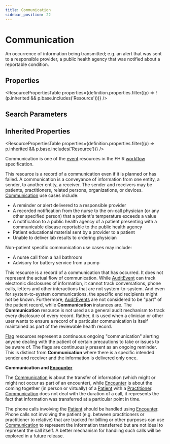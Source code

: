 ```yaml
---
title: Communication
sidebar_position: 22
---
```



# Communication

An occurrence of information being transmitted; e.g. an alert that was sent to a responsible provider, a public health agency that was notified about a reportable condition.

<Tabs queryString="section">
<TabItem value="schema" label="Schema" default>

## Properties

<ResourcePropertiesTable
  properties={definition.properties.filter((p) => !(p.inherited && p.base.includes('Resource')))}
/>

## Search Parameters

<SearchParamsTable searchParams={definition.searchParameters} />

## Inherited Properties

<ResourcePropertiesTable properties={definition.properties.filter((p) => p.inherited && p.base.includes('Resource'))} />

</TabItem>
  <TabItem value="usage" label="Usage">
    <div> <a name="scope"></a>         <p>Communication is one of the <a href="https://www.hl7.org/fhir/workflow.html#event">event</a> resources in the FHIR <a href="https://www.hl7.org/fhir/workflow.html">workflow</a> specification.</p>     <p> This resource is a record of a communication even if it is planned or has failed. A communication is a conveyance of information from one entity, a sender, to another entity, a receiver.  The sender and receivers may be patients, practitioners, related persons, organizations, or devices. <a href="/docs/api/fhir/resources/communication">Communication</a> use cases include: </p> <ul> <li>A reminder or alert delivered to a responsible provider</li> <li>A recorded notification from the nurse to the on-call physician (or any other specified person) that a patient's temperature exceeds a value</li> <li>A notification to a public health agency of a patient presenting with a communicable disease reportable to the public health agency</li> <li>Patient educational material sent by a provider to a patient</li> <li>Unable to deliver lab results to ordering physician</li> </ul> <p> Non-patient specific communication use cases may include: </p> <ul> <li>A nurse call from a hall bathroom</li> <li>Advisory for battery service from a pump</li> </ul> </div>
    </TabItem>
  <TabItem value="relationships" label="Relationships">
    <div> <a name="bnr"></a>  <p> This resource is a record of a communication that has occurred. It does not represent the actual flow of communication. While <a href="/docs/api/fhir/resources/auditevent">AuditEvent</a> can track electronic disclosures of information, it cannot track conversations, phone calls, letters and other interactions that are not system-to-system.  And even for system-to-system communications, the specific end recipients might not be known.  Furthermore, <a href="/docs/api/fhir/resources/auditevent">AuditEvents</a> are not considered to be "part" of the patient record, while <b>Communication</b> instances are.  The <b>Communication</b> resource is not used as a general audit mechanism to track every disclosure of every record.  Rather, it is used when a clinician or other user wants to ensure a record of a particular communication is itself maintained as part of the reviewable health record. </p> <p> <a href="/docs/api/fhir/resources/flag">Flag</a> resources represent a continuous ongoing "communication" alerting anyone dealing with the patient of certain precautions to take or issues to be aware of.  The flags are continuously present as an ongoing reminder.  This is  distinct from <b>Communication</b> where there is a specific intended sender and receiver and the information is delivered only once. </p>  <p><b>Communication and <a href="/docs/api/fhir/resources/encounter">Encounter</a></b></p> <p> The <a href="/docs/api/fhir/resources/communication">Communication</a> is about the transfer of information (which might or might not occur as part of an encounter), while <a href="/docs/api/fhir/resources/encounter">Encounter</a>  is about the coming together (in person or virtually) of a <a href="/docs/api/fhir/resources/patient">Patient</a> with a <a href="/docs/api/fhir/resources/practitioner">Practitioner</a>.  <a href="/docs/api/fhir/resources/communication">Communication</a> does not deal with  the duration of a call, it represents the fact that information was transferred at a particular point in time. </p> <p> The phone calls involving the <a href="/docs/api/fhir/resources/patient">Patient</a> should be handled using <a href="/docs/api/fhir/resources/encounter">Encounter</a>.  Phone calls not involving the patient  (e.g. between practitioners or practitioner to relative) that are tracked for billing or other purposes can use <a href="/docs/api/fhir/resources/communication">Communication</a>  to represent the information transferred but are not ideal to represent the call itself.   A better mechanism for handling such calls will be explored in a future release. </p> </div>
    </TabItem>


</Tabs>
